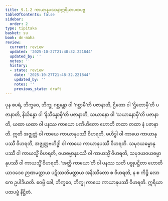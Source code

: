 ```yaml
---
title: 9.1.2 ကာယာနုပဿနာဣရိယာပထပဗ္ဗ
tableOfContents: false
sidebar:
  order: 2
type: tipitaka
basket: su
book: dn-maha
review:
  current: review
  updated: '2025-10-27T21:48:32.221844'
  updated_by: ''
  notes: ''
  history:
  - state: review
    date: '2025-10-27T21:48:32.221844'
    updated_by: ''
    notes: ''
    previous_state: draft
---
```



<ReviewStatus review={frontmatter.review} showDetails={true} />

<HypothesisAnnotation frontmatter={frontmatter} />

<DynamicBreadcrumb />

<Division number="375" book="dn-maha" e="ch" v="7" p="232">

<Paragraph number="953" book="dn-maha">
ပုန စပရံ, ဘိက္ခဝေ, ဘိက္ခု ဂစ္ဆန္တော ဝါ ‘ဂစ္ဆာမီ’တိ ပဇာနာတိ, ဌိတော ဝါ ‘ဌိတောမှီ’တိ ပဇာနာတိ, နိသိန္နော ဝါ ‘နိသိန္နောမှီ’တိ ပဇာနာတိ, သယာနော ဝါ ‘သယာနောမှီ’တိ ပဇာနာတိ, ယထာ ယထာ ဝါ ပနဿ ကာယော ပဏိဟိတော ဟောတိ တထာ တထာ နံ ပဇာနာတိ.
</Paragraph>

<Paragraph number="954" book="dn-maha">
ဣတိ အဇ္ဈတ္တံ ဝါ ကာယေ ကာယာနုပဿီ ဝိဟရတိ, ဗဟိဒ္ဓါ ဝါ ကာယေ ကာယာနုပဿီ ဝိဟရတိ, အဇ္ဈတ္တဗဟိဒ္ဓါ ဝါ ကာယေ ကာယာနုပဿီ ဝိဟရတိ. သမုဒယဓမ္မာနုပဿီ ဝါ ကာယသ္မိံ ဝိဟရတိ, ဝယဓမ္မာနုပဿီ ဝါ ကာယသ္မိံ ဝိဟရတိ, သမုဒယဝယဓမ္မာနုပဿီ ဝါ ကာယသ္မိံ ဝိဟရတိ. ‘အတ္ထိ ကာယော’တိ ဝါ ပနဿ သတိ ပစ္စုပဋ္ဌိတာ ဟောတိ ယာဝဒေဝ ဉာဏမတ္တာယ ပဋိဿတိမတ္တာယ အနိဿိတော စ ဝိဟရတိ, န စ ကိဉ္စိ လောကေ ဥပါဒိယတိ. ဧဝမ္ပိ ခေါ, ဘိက္ခဝေ, ဘိက္ခု ကာယေ ကာယာနုပဿီ ဝိဟရတိ.

</Paragraph>
</Division>

<Paragraph number="955" type="center" book="dn-maha">
ဣရိယာပထပဗ္ဗံ နိဋ္ဌိတံ.
</Paragraph>